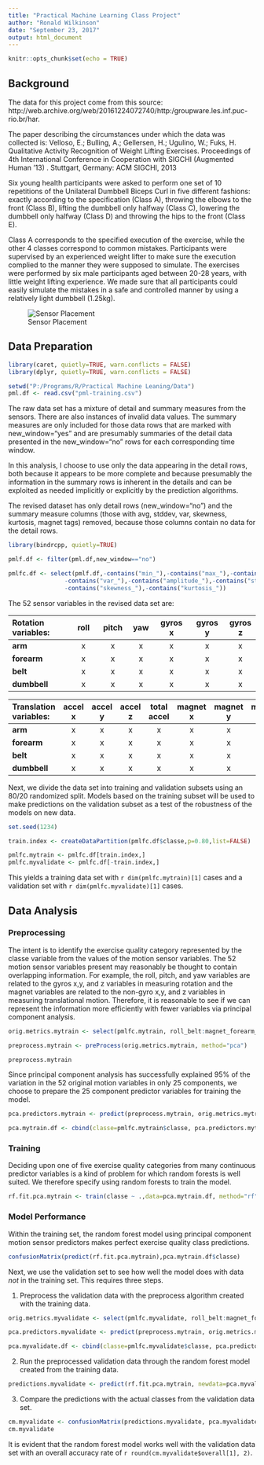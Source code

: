 ```yaml
---
title: "Practical Machine Learning Class Project"
author: "Ronald Wilkinson"
date: "September 23, 2017"
output: html_document
---
```


```r
knitr::opts_chunk$set(echo = TRUE)
```
## Background

The data for this project come from this source: http://web.archive.org/web/20161224072740/http:/groupware.les.inf.puc-rio.br/har.  
  
The paper describing the circumstances under which the data was collected is: Velloso, E.; Bulling, A.; Gellersen, H.; Ugulino, W.; Fuks, H. Qualitative Activity Recognition of Weight Lifting Exercises. Proceedings of 4th International Conference in Cooperation with SIGCHI (Augmented Human '13) . Stuttgart, Germany: ACM SIGCHI, 2013  
  
Six young health participants were asked to perform one set of 10 repetitions of the Unilateral Dumbbell Biceps Curl in five different fashions: exactly according to the specification (Class A), throwing the elbows to the front (Class B), lifting the dumbbell only halfway (Class C), lowering the dumbbell only halfway (Class D) and throwing the hips to the front (Class E).
  
Class A corresponds to the specified execution of the exercise, while the other 4 classes correspond to common mistakes. Participants were supervised by an experienced weight lifter to make sure the execution complied to the manner they were supposed to simulate. The exercises were performed by six male participants aged between 20-28 years, with little weight lifting experience. We made sure that all participants could easily simulate the mistakes in a safe and controlled manner by using a relatively light dumbbell (1.25kg).
  
![Sensor Placement](bodysensors.png)
  
## Data Preparation
  
```r

library(caret, quietly=TRUE, warn.conflicts = FALSE)
library(dplyr, quietly=TRUE, warn.conflicts = FALSE)

setwd("P:/Programs/R/Practical Machine Leaning/Data")
pml.df <- read.csv("pml-training.csv")
```


The raw data set has a mixture of detail and summary measures from the sensors.  There are also instances of invalid data values.  The summary measures are only included for those data rows that are marked with new_window="yes" and are presumably summaries of the detail data presented in the new_window="no" rows for each corresponding time window. 

In this analysis, I choose to use only the data appearing in the detail rows, both because it appears to be more complete and because presumably the information in the summary rows is inherent in the details and can be exploited as needed implicitly or explicitly by the prediction algorithms.

The revised dataset has only detail rows (new_window="no") and the summary measure columns (those with avg, stddev, var, skewness, kurtosis, magnet tags) removed, because those columns contain no data for the detail rows.    
```r
library(bindrcpp, quietly=TRUE)

pmlf.df <- filter(pml.df,new_window=="no")

pmlfc.df <- select(pmlf.df,-contains("min_"),-contains("max_"),-contains("avg_"),
                -contains("var_"),-contains("amplitude_"),-contains("stddev_"),
                -contains("skewness_"),-contains("kurtosis_"))
```
  
The 52 sensor variables in the revised data set are:  
  
|Rotation variables: | roll | pitch | yaw | gyros x | gyros y | gyros z|  
|:----------------|:------:|:-------:|:-----:|:--------:|:--------:|:-------:|  
|**arm**|x|x|x|x|x|x|  
|**forearm**|x|x|x|x|x|x|  
|**belt**|x|x|x|x|x|x|  
|**dumbbell**|x|x|x|x|x|x|  
  
|Translation variables: |accel x|accel y | accel z| total accel | magnet x | magnet y |magnet z|  
|:----------------|:------:|:-------:|:-----:|:--------:|:--------:|:-------:|:--------:|  
|**arm**|x|x|x|x|x|x|x|  
|**forearm**|x|x|x|x|x|x|x|  
|**belt**|x|x|x|x|x|x|x|x|  
|**dumbbell**|x|x|x|x|x|x|x|  
  
  
Next, we divide the data set into training and validation subsets using an 80/20 randomized split. Models based on the training subset will be used to make predictions on the validation subset as a test of the robustness of the models on new data.
  
```r
set.seed(1234)

train.index <- createDataPartition(pmlfc.df$classe,p=0.80,list=FALSE)

pmlfc.mytrain <- pmlfc.df[train.index,]
pmlfc.myvalidate <- pmlfc.df[-train.index,]

```
  
This yields a training data set with `r dim(pmlfc.mytrain)[1]` cases and a validation set with `r dim(pmlfc.myvalidate)[1]` cases.
  
## Data Analysis  
  
### Preprocessing  
  
The intent is to identify the exercise quality category represented by the classe variable from the values of the motion sensor variables. The 52 motion sensor variables present may reasonably be thought to contain overlapping information.  For example, the roll, pitch, and yaw variables are related to the gyros x,y, and z variables in measuring rotation and the magnet variables are related to the non-gyro x,y, and z variables in measuring translational motion. Therefore, it is reasonable to see if we can represent the information more efficiently with fewer variables via principal component analysis.
  
```r
orig.metrics.mytrain <- select(pmlfc.mytrain, roll_belt:magnet_forearm_z)

preprocess.mytrain <- preProcess(orig.metrics.mytrain, method="pca")

preprocess.mytrain
```  
  
Since principal component analysis has successfully explained 95% of the variation in the 52 original motion variables in only 25 components, we choose to prepare the 25 component predictor variables for training the model. 
  
```r
pca.predictors.mytrain <- predict(preprocess.mytrain, orig.metrics.mytrain)

pca.mytrain.df <- cbind(classe=pmlfc.mytrain$classe, pca.predictors.mytrain)
```
  
### Training  
  
Deciding upon one of five exercise quality categories from many continuous predictor variables is a kind of problem for which random forests is well suited.  We therefore specify using random forests to train the model.
  
```r

rf.fit.pca.mytrain <- train(classe ~ .,data=pca.mytrain.df, method="rf")
```
  
### Model Performance  
  
Within the training set, the random forest model using principal component motion sensor predictors makes perfect exercise quality class predictions.
  
```r
confusionMatrix(predict(rf.fit.pca.mytrain),pca.mytrain.df$classe)
```
  
Next, we use the validation set to see how well the model does with data *not* in the training set.  This requires three steps.
  
  1. Preprocess the validation data with the preprocess algorithm created with the training data. 
```r
orig.metrics.myvalidate <- select(pmlfc.myvalidate, roll_belt:magnet_forearm_z)

pca.predictors.myvalidate <- predict(preprocess.mytrain, orig.metrics.myvalidate)

pca.myvalidate.df <- cbind(classe=pmlfc.myvalidate$classe, pca.predictors.myvalidate)

```
  
  2. Run the preprocessed validation data through the random forest model created from the training data.  
  
```r

predictions.myvalidate <- predict(rf.fit.pca.mytrain, newdata=pca.myvalidate.df)

```
  
 3. Compare the predictions with the actual classes from the validation data set.  
 
```r

cm.myvalidate <- confusionMatrix(predictions.myvalidate, pca.myvalidate.df$classe)
cm.myvalidate

```
  
It is evident that the random forest model works well with the validation data set with an overall accuracy rate of `r round(cm.myvalidate$overall[1], 2)`.
  


